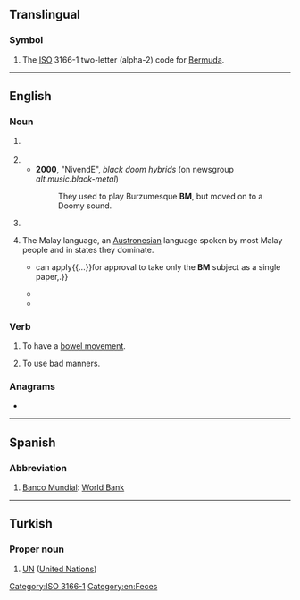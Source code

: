 {{also|bm|.bm|bm.}}
==Translingual==

===Symbol===
{{head|mul|symbol}}

# The [[ISO]] 3166-1 two-letter (alpha-2) code for [[Bermuda]].

[[Category:ISO 3166-1]]

----

==English==

===Noun===
{{en-noun|?}}

# {{lb|en|euphemism}} {{initialism of|bowel movement|lang=en}}
# {{initialism of|black metal|lang=en}}
#* '''2000''', "NivendE", ''black doom hybrids'' (on newsgroup ''alt.music.black-metal'')
#*: They used to play Burzumesque '''BM''', but moved on to a Doomy sound.
# {{initialism of|bad manners|lang=en}}
# {{lb|en|uncountable|Malaysia}} The Malay language, an [[Austronesian]] language spoken by most Malay people and in states they dominate.
#* {{quote-journal|year=2017|work=[[w:The Star (Malaysia)|The Star]]|title=‘Medical grads with O Level need only take SPM BM’|url=https://www.thestar.com.my/news/nation/2017/07/03/medical-grads-with-o-level-need-only-take-spm-bm/#ihH38USyk7Qfk0eH.99
|passage=Individual candidates{{...}}can apply{{...}}for approval to take only the '''BM''' subject as a single paper,{{nb...}}.}}
#* {{quote-journal|year=2018|author=Natasha Joibi|work=[[w:The Star (Malaysia)|The Star]]|title=Kadir Jasin: Language proficiency important, Malay children's command of BM weak|url=https://www.thestar.com.my/news/nation/2018/12/03/kadir-jasin-language-proficiency-important-malay-childrens-command-of-bm-weak/#8aePhhYXvqJlA9Mw.99|passage=Kadir explained that language proficiency, be it in '''BM''' or English, was important.}}
#* {{quote-journal|year=2018|author=Ibrahim Isa|quotee=Maszlee Malik|title=Education Ministry proposes weekly BM and English days|work=[[w:The New Straits Times|New Straits Times]]|url=https://www.nst.com.my/news/nation/2018/07/390735/education-ministry-proposes-weekly-bm-and-english-days|passage=“Thursday will be made the day to use '''BM'''{{nb...}}.”}}

===Verb===
{{en-verb}}

# {{lb|en|euphemism}} To have a [[bowel movement]].
# {{lb|en|computer games}} To use bad manners.

===Anagrams===
* {{anagrams|en|a=bm|M.B.|MB|Mb}}

[[Category:en:Feces]]

----

==Spanish==

===Abbreviation===
{{rfc-header|Abbreviation}}
{{head|es|abbreviation}}

# [[Banco Mundial]]: [[World Bank]]

----

==Turkish==

===Proper noun===
{{head|tr|proper noun}}

# {{initialism of|Birleşmiş Milletler|lang=tr}} [[UN]] ([[United Nations]])
